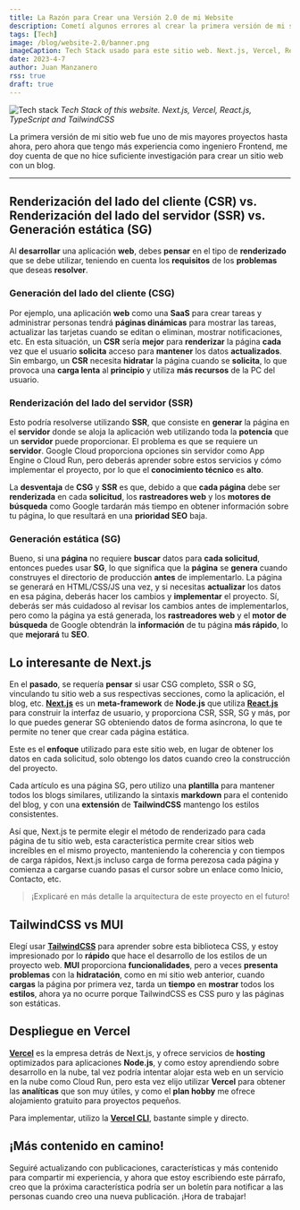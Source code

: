 ```yaml
---
title: La Razón para Crear una Versión 2.0 de mi Website
description: Cometí algunos errores al crear la primera versión de mi sitio web, aquí compartiré lo que he aprendido.
tags: [Tech]
image: /blog/website-2.0/banner.png
imageCaption: Tech Stack usado para este sitio web. Next.js, Vercel, React.js, TypeScript and TailwindCSS
date: 2023-4-7
author: Juan Manzanero
rss: true
draft: true
---
```


![Tech stack](@/assets/blog/website-2.0/banner.png) _Tech Stack of this website.
Next.js, Vercel, React.js, TypeScript and TailwindCSS_

La primera versión de mi sitio web fue uno de mis mayores proyectos hasta ahora, pero ahora que tengo más experiencia como ingeniero Frontend, me doy cuenta de que no hice suficiente investigación para crear un sitio web con un blog.

---

## Renderización del lado del cliente (CSR) vs. Renderización del lado del servidor (SSR) vs. Generación estática (SG)

Al **desarrollar** una aplicación **web**, debes **pensar** en el tipo de **renderizado** que se debe utilizar, teniendo en cuenta los **requisitos** de los **problemas** que deseas **resolver**.

### Generación del lado del cliente (CSG)

Por ejemplo, una aplicación **web** como una **SaaS** para crear tareas y administrar personas tendrá **páginas dinámicas** para mostrar las tareas, actualizar las tarjetas cuando se editan o eliminan, mostrar notificaciones, etc. En esta situación, un **CSR** sería **mejor** para **renderizar** la página **cada** vez que el usuario **solicita** acceso para **mantener** los datos **actualizados**. Sin embargo, un **CSR** necesita **hidratar** la página cuando se **solicita**, lo que provoca una **carga lenta** al **principio** y utiliza **más recursos** de la PC del usuario.

### Renderización del lado del servidor (SSR)

Esto podría resolverse utilizando **SSR**, que consiste en **generar** la página en el **servidor** donde se aloja la aplicación web utilizando toda la **potencia** que un **servidor** puede proporcionar. El problema es que se requiere un **servidor**. Google Cloud proporciona opciones sin servidor como App Engine o Cloud Run, pero deberás aprender sobre estos servicios y cómo implementar el
proyecto, por lo que el **conocimiento técnico** es **alto**.

La **desventaja** de **CSG** y **SSR** es que, debido a que **cada página** debe ser **renderizada** en cada **solicitud**, los **rastreadores web** y los **motores de búsqueda** como Google tardarán más tiempo en obtener información sobre tu página, lo que resultará en una **prioridad SEO** baja.

### Generación estática (SG)

Bueno, si una **página** no requiere **buscar** datos para **cada solicitud**, entonces puedes usar **SG**, lo que significa que la **página** se **genera** cuando construyes el directorio de producción **antes** de implementarlo. La página se generará en HTML/CSS/JS una vez, y si necesitas **actualizar** los datos en esa página, deberás hacer los cambios y **implementar** el proyecto. Sí, deberás ser más cuidadoso al revisar los cambios antes de implementarlos, pero como la página ya está generada, los **rastreadores web** y el **motor de búsqueda** de Google obtendrán la **información** de tu página **más rápido**, lo que **mejorará** tu **SEO**.

## Lo interesante de Next.js

En el **pasado**, se requería **pensar** si usar CSG completo, SSR o SG, vinculando tu sitio web a sus respectivas secciones, como la aplicación, el blog, etc.
**[Next.js](https://nextjs.org/)** es un **meta-framework** de **Node.js** que utiliza **[React.js](https://react.dev/)** para construir la interfaz de usuario, y proporciona CSR, SSR, SG y más, por lo que puedes generar SG obteniendo datos de forma asíncrona, lo que te permite no tener que crear cada página estática.

Este es el **enfoque** utilizado para este sitio web, en lugar de obtener los datos en cada solicitud, solo obtengo los datos cuando creo la construcción del proyecto.

Cada artículo es una página SG, pero utilizo una **plantilla** para mantener todos los blogs similares, utilizando la sintaxis **markdown** para el contenido del blog, y con una **extensión** de **TailwindCSS** mantengo los estilos consistentes.

Así que, Next.js te permite elegir el método de renderizado para cada página de tu sitio web, esta característica permite crear sitios web increíbles en el mismo proyecto, manteniendo la coherencia y con tiempos de carga rápidos, Next.js incluso carga de forma perezosa cada página y comienza a cargarse cuando pasas el cursor sobre un enlace como Inicio, Contacto, etc.

> ¡Explicaré en más detalle la arquitectura de este proyecto en el futuro!

## **TailwindCSS vs MUI**

Elegí usar **[TailwindCSS](https://tailwindcss.com/)** para aprender sobre esta biblioteca CSS, y estoy impresionado por lo **rápido** que hace el desarrollo de los estilos de un proyecto web. **MUI** proporciona **funcionalidades**, pero a veces **presenta problemas** con la **hidratación**, como en mi sitio web anterior, cuando **cargas** la página por primera vez, tarda un **tiempo** en **mostrar** todos los **estilos**, ahora ya no ocurre porque TailwindCSS es CSS puro y las páginas son estáticas.

## Despliegue en Vercel

**[Vercel](https://vercel.com/)** es la empresa detrás de Next.js, y ofrece servicios de **hosting** optimizados para aplicaciones **Node.js**, y como estoy aprendiendo sobre desarrollo en la nube, tal vez podría intentar alojar esta web en un servicio en la nube como Cloud Run, pero esta vez elijo utilizar **Vercel** para obtener las **analíticas** que son muy útiles, y como el **plan hobby** me ofrece alojamiento gratuito para proyectos pequeños.

Para implementar, utilizo la **[Vercel CLI](https://vercel.com/docs/cli)**, bastante simple y directo.

## ¡Más contenido en camino!

Seguiré actualizando con publicaciones, características y más contenido para compartir mi experiencia, y ahora que estoy escribiendo este párrafo, creo que la próxima característica podría ser un boletín para notificar a las personas cuando creo una nueva publicación. ¡Hora de trabajar!
